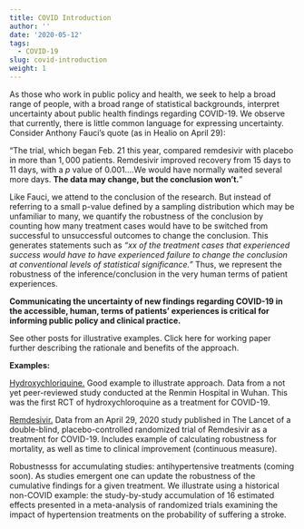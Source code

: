 ```yaml
---
title: COVID Introduction
author: ''
date: '2020-05-12'
tags:
  - COVID-19
slug: covid-introduction
weight: 1
---
```

As those who work in public policy and health, we seek to help a broad range of people, with a broad range of statistical backgrounds, interpret uncertainty about public health findings regarding COVID-19.  We observe that currently, there is little common language for expressing uncertainty. Consider Anthony Fauci’s quote (as in Healio on April 29): 

“The trial, which began Feb. 21 this year, compared remdesivir with placebo in more than $1,000$ patients. Remdesivir improved recovery from $15$ days to $11$ days, with a $p$ value of $0.001$.…We would have normally waited several more days. **The data may change, but the conclusion won’t.**”

Like Fauci, we attend to the conclusion of the research.  But instead of referring to a small p-value defined by a sampling distribution which may be unfamiliar to many, we quantify the robustness of the conclusion by counting how many treatment cases would have to be switched from successful to unsuccessful outcomes to change the conclusion. This generates statements such as *“xx of the treatment cases that experienced success would have to have experienced failure to change the conclusion at conventional levels of statistical significance.”* Thus, we represent the robustness of the inference/conclusion in the very human terms of patient experiences.

**Communicating the uncertainty of new findings regarding COVID-19 in the accessible, human, terms of patients’ experiences is critical for informing public policy and clinical practice.**

See other posts for illustrative examples. Click here for working paper further describing the rationale and benefits of the approach.

**Examples:**

[Hydroxychloriquine.](https://www.konfound-it.org/2020/05/12/hcq/) Good example to illustrate approach.  Data from a not yet peer-reviewed study conducted at the Renmin Hospital in Wuhan. This was the first RCT of hydroxychloroquine as a treatment for COVID-19.

[Remdesivir.](https://www.konfound-it.org/2020/05/12/remdesivir/) Data from an April 29, 2020 study published in The Lancet of a double-blind, placebo-controlled randomized trial of Remdesivir as a treatment for COVID-19. Includes example of calculating robustness for mortality, as well as time to clinical improvement (continuous measure).

Robustnesss for accumulating studies: antihypertensive treatments (coming soon). As studies emergent one can update the robustness of the cumulative findings for a given treatment. We illustrate using a historical non-COVID example: the study-by-study accumulation of 16 estimated effects presented in a meta-analysis of randomized trials examining the impact of hypertension treatments on the probability of suffering a stroke. 

